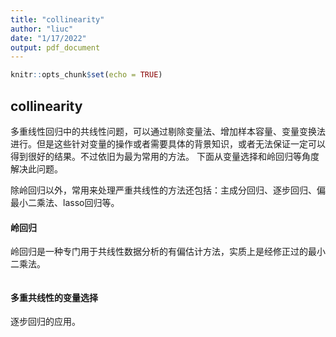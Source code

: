 ```yaml
---
title: "collinearity"
author: "liuc"
date: "1/17/2022"
output: pdf_document
---
```


```r
knitr::opts_chunk$set(echo = TRUE)
```

## collinearity

多重线性回归中的共线性问题，可以通过剔除变量法、增加样本容量、变量变换法进行。但是这些针对变量的操作或者需要具体的背景知识，或者无法保证一定可以得到很好的结果。不过依旧为最为常用的方法。 下面从变量选择和岭回归等角度解决此问题。

除岭回归以外，常用来处理严重共线性的方法还包括：主成分回归、逐步回归、偏最小二乘法、lasso回归等。

#### 岭回归

岭回归是一种专门用于共线性数据分析的有偏估计方法，实质上是经修正过的最小二乘法。

```r

```

#### 多重共线性的变量选择
逐步回归的应用。

```r

```
